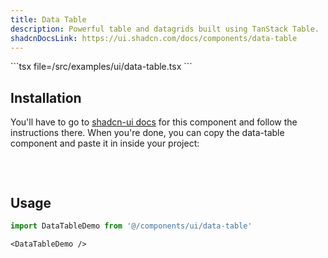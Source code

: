 ```yaml
---
title: Data Table
description: Powerful table and datagrids built using TanStack Table.
shadcnDocsLink: https://ui.shadcn.com/docs/components/data-table
---
```


<ComponentPreview component="data-table">
  ```tsx file=<rootDir>/src/examples/ui/data-table.tsx
  ```
</ComponentPreview>

## Installation

You'll have to go to <a target="_blank" href="https://ui.shadcn.com/docs/components/data-table">shadcn-ui docs</a> for this component and follow the instructions there. When you're done, you can copy the data-table component and paste it in inside your project:

<br />

```tsx file=<rootDir>/src/components/ui/data-table.tsx
```

## Usage

```ts
import DataTableDemo from '@/components/ui/data-table'
```

```tsx
<DataTableDemo />
```